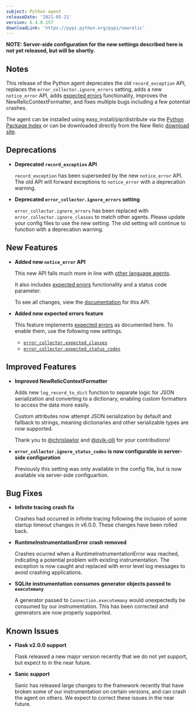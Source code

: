 ```yaml
---
subject: Python agent
releaseDate: '2021-05-21'
version: 6.4.0.157
downloadLink: 'https://pypi.python.org/pypi/newrelic'
---
```


**NOTE: Server-side configuration for the new settings described here is not yet released, but will be shortly.**

## Notes

This release of the Python agent deprecates the old `record_exception` API, replaces the `error_collector.ignore_errors` setting, adds a new `notice_error` API, adds [expected errors](/docs/agents/manage-apm-agents/agent-data/manage-errors-apm-collect-ignore-or-mark-expected/#expected) functionality, improves the NewRelicContextFormatter, and fixes multiple bugs including a few potential crashes.

The agent can be installed using easy_install/pip/distribute via the [Python Package Index](https://pypi.python.org/pypi/newrelic) or can be downloaded directly from the New Relic [download site](http://download.newrelic.com/python_agent/release).

## Deprecations

* **Deprecated `record_exception` API**

  `record_exception` has been superseded by the new `notice_error` API. The old API will forward exceptions to `notice_error` with a deprecation warning.

* **Deprecated `error_collector.ignore_errors` setting**

    `error_collector.ignore_errors` has been replaced with `error_collector.ignore_classes` to match other agents. Please update your config files to use the new setting. The old setting will continue to function with a deprecation warning.

## New Features

* **Added new `notice_error` API**

  This new API falls much more in line with [other language agents](/docs/agents/manage-apm-agents/agent-data/manage-errors-apm-collect-ignore-or-mark-expected/#error-collection).
  
  It also includes [expected errors](/docs/agents/manage-apm-agents/agent-data/manage-errors-apm-collect-ignore-or-mark-expected/#expected) functionality and a status code parameter.

  To see all changes, view the [documentation](/docs/agents/python-agent/python-agent-api/noticeerror-python-agent-api/) for this API.


* **Added new expected errors feature**

    This feature implements [expected errors](/docs/agents/manage-apm-agents/agent-data/manage-errors-apm-collect-ignore-or-mark-expected/#expected) as documented here. To enable them, use the following new settings.

    * [`error_collector.expected_classes`](/docs/agents/python-agent/configuration/python-agent-configuration/#error-expected)
    * [`error_collector.expected_status_codes`](/docs/agents/python-agent/configuration/python-agent-configuration/#error-expected-status-codes)

## Improved Features

* **Improved NewRelicContextFormatter**

    Adds new `log_record_to_dict` function to separate logic for JSON serialization and converting to a dictionary, enabling custom formatters to access the data more easily.

    Custom attributes now attempt JSON serialization by default and fallback to strings, meaning dictionaries and other serializable types are now supported.

    Thank you to [@chrislawlor](https://github.com/chrislawlor) and [@qvik-olli](https://github.com/qvik-olli) for your contributions!


* **`error_collector.ignore_status_codes` is now configurable in server-side configuration**

    Previously this setting was only available in the config file, but is now available via server-side configuartion.

## Bug Fixes

* **Infinite tracing crash fix**

  Crashes had occurred in infinite tracing following the inclusion of some startup timeout changes in v6.0.0. These changes have been rolled back.

* **RuntimeInstrumentationError crash removed**

  Crashes ocurred when a RuntimeInstrumentationError was reached, indicating a potential problem with existing instrumentation. The exception is now caught and replaced with error level log messages to avoid crashing applications.

* **SQLite instrumentation consumes generator objects passed to `executemany`**

  A generator passed to `Connection.executemany` would unexpectedly be consumed by our instrumentation. This has been corrected and generators are now properly supported.

## Known Issues

* **Flask v2.0.0 support**

    Flask released a new major version recently that we do not yet support, but expect to in the near future.

* **Sanic support**

    Sanic has released large changes to the framework recently that have broken some of our instrumentation on certain versions, and can crash the agent on others. We expect to correct these issues in the near future.
